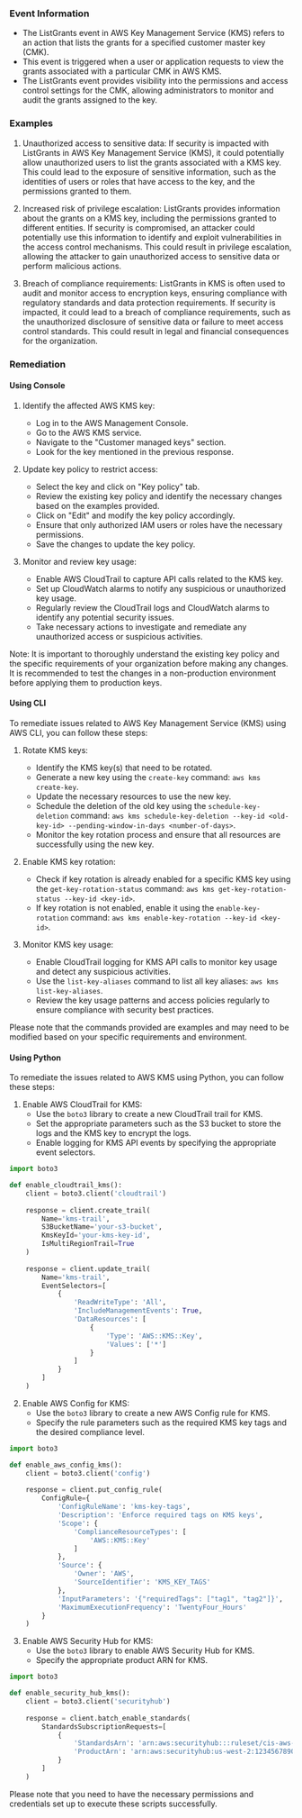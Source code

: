 
### Event Information

- The ListGrants event in AWS Key Management Service (KMS) refers to an action that lists the grants for a specified customer master key (CMK).
- This event is triggered when a user or application requests to view the grants associated with a particular CMK in AWS KMS.
- The ListGrants event provides visibility into the permissions and access control settings for the CMK, allowing administrators to monitor and audit the grants assigned to the key.


### Examples

1. Unauthorized access to sensitive data: If security is impacted with ListGrants in AWS Key Management Service (KMS), it could potentially allow unauthorized users to list the grants associated with a KMS key. This could lead to the exposure of sensitive information, such as the identities of users or roles that have access to the key, and the permissions granted to them.

2. Increased risk of privilege escalation: ListGrants provides information about the grants on a KMS key, including the permissions granted to different entities. If security is compromised, an attacker could potentially use this information to identify and exploit vulnerabilities in the access control mechanisms. This could result in privilege escalation, allowing the attacker to gain unauthorized access to sensitive data or perform malicious actions.

3. Breach of compliance requirements: ListGrants in KMS is often used to audit and monitor access to encryption keys, ensuring compliance with regulatory standards and data protection requirements. If security is impacted, it could lead to a breach of compliance requirements, such as the unauthorized disclosure of sensitive data or failure to meet access control standards. This could result in legal and financial consequences for the organization.

### Remediation

#### Using Console

1. Identify the affected AWS KMS key: 
   - Log in to the AWS Management Console.
   - Go to the AWS KMS service.
   - Navigate to the "Customer managed keys" section.
   - Look for the key mentioned in the previous response.

2. Update key policy to restrict access: 
   - Select the key and click on "Key policy" tab.
   - Review the existing key policy and identify the necessary changes based on the examples provided.
   - Click on "Edit" and modify the key policy accordingly.
   - Ensure that only authorized IAM users or roles have the necessary permissions.
   - Save the changes to update the key policy.

3. Monitor and review key usage: 
   - Enable AWS CloudTrail to capture API calls related to the KMS key.
   - Set up CloudWatch alarms to notify any suspicious or unauthorized key usage.
   - Regularly review the CloudTrail logs and CloudWatch alarms to identify any potential security issues.
   - Take necessary actions to investigate and remediate any unauthorized access or suspicious activities.

Note: It is important to thoroughly understand the existing key policy and the specific requirements of your organization before making any changes. It is recommended to test the changes in a non-production environment before applying them to production keys.

#### Using CLI

To remediate issues related to AWS Key Management Service (KMS) using AWS CLI, you can follow these steps:

1. Rotate KMS keys:
   - Identify the KMS key(s) that need to be rotated.
   - Generate a new key using the `create-key` command: `aws kms create-key`.
   - Update the necessary resources to use the new key.
   - Schedule the deletion of the old key using the `schedule-key-deletion` command: `aws kms schedule-key-deletion --key-id <old-key-id> --pending-window-in-days <number-of-days>`.
   - Monitor the key rotation process and ensure that all resources are successfully using the new key.

2. Enable KMS key rotation:
   - Check if key rotation is already enabled for a specific KMS key using the `get-key-rotation-status` command: `aws kms get-key-rotation-status --key-id <key-id>`.
   - If key rotation is not enabled, enable it using the `enable-key-rotation` command: `aws kms enable-key-rotation --key-id <key-id>`.

3. Monitor KMS key usage:
   - Enable CloudTrail logging for KMS API calls to monitor key usage and detect any suspicious activities.
   - Use the `list-key-aliases` command to list all key aliases: `aws kms list-key-aliases`.
   - Review the key usage patterns and access policies regularly to ensure compliance with security best practices.

Please note that the commands provided are examples and may need to be modified based on your specific requirements and environment.

#### Using Python

To remediate the issues related to AWS KMS using Python, you can follow these steps:

1. Enable AWS CloudTrail for KMS:
   - Use the `boto3` library to create a new CloudTrail trail for KMS.
   - Set the appropriate parameters such as the S3 bucket to store the logs and the KMS key to encrypt the logs.
   - Enable logging for KMS API events by specifying the appropriate event selectors.

```python
import boto3

def enable_cloudtrail_kms():
    client = boto3.client('cloudtrail')
    
    response = client.create_trail(
        Name='kms-trail',
        S3BucketName='your-s3-bucket',
        KmsKeyId='your-kms-key-id',
        IsMultiRegionTrail=True
    )
    
    response = client.update_trail(
        Name='kms-trail',
        EventSelectors=[
            {
                'ReadWriteType': 'All',
                'IncludeManagementEvents': True,
                'DataResources': [
                    {
                        'Type': 'AWS::KMS::Key',
                        'Values': ['*']
                    }
                ]
            }
        ]
    )
```

2. Enable AWS Config for KMS:
   - Use the `boto3` library to create a new AWS Config rule for KMS.
   - Specify the rule parameters such as the required KMS key tags and the desired compliance level.

```python
import boto3

def enable_aws_config_kms():
    client = boto3.client('config')
    
    response = client.put_config_rule(
        ConfigRule={
            'ConfigRuleName': 'kms-key-tags',
            'Description': 'Enforce required tags on KMS keys',
            'Scope': {
                'ComplianceResourceTypes': [
                    'AWS::KMS::Key'
                ]
            },
            'Source': {
                'Owner': 'AWS',
                'SourceIdentifier': 'KMS_KEY_TAGS'
            },
            'InputParameters': '{"requiredTags": ["tag1", "tag2"]}',
            'MaximumExecutionFrequency': 'TwentyFour_Hours'
        }
    )
```

3. Enable AWS Security Hub for KMS:
   - Use the `boto3` library to enable AWS Security Hub for KMS.
   - Specify the appropriate product ARN for KMS.

```python
import boto3

def enable_security_hub_kms():
    client = boto3.client('securityhub')
    
    response = client.batch_enable_standards(
        StandardsSubscriptionRequests=[
            {
                'StandardsArn': 'arn:aws:securityhub:::ruleset/cis-aws-foundations-benchmark/v/1.2.0',
                'ProductArn': 'arn:aws:securityhub:us-west-2:123456789012:product/aws/securityhub'
            }
        ]
    )
```

Please note that you need to have the necessary permissions and credentials set up to execute these scripts successfully.

